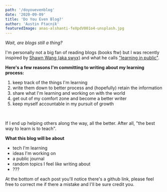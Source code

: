 ```yaml
---
path: '/doyouevenblog'
date: '2020-09-09'
title: 'Do You Even Blog?'
author: 'Austin Ftacnik'
featuredImage: anas-alshanti-feXpdV001o4-unsplash.jpg
---
```


*Wait, are blogs still a thing?*
<br />


 I'm personally not a big fan of reading blogs (books ftw) but  I was recently inspired by <a href="https://www.swyx.io/">Shawn Wang (aka swyx)</a> and what he calls <a href="https://www.swyx.io/writing/learn-in-public/">"learning in public"</a>.
<br />

**Here's a few reasons I'm committing to writing about my learning process:**

1. keep track of the things I'm learning
2. write them down to better process and (hopefully) retain the information
3. share what I'm learning and working on with the world
4. get out of my comfort zone and become a better writer
5. keep myself accountable in my pursuit of growth

<br />

If I end up helping others along the way, all the better. After all, "the best way to learn is to teach".
<br />

**What this blog will be about**
- tech I'm learning
- ideas I'm working on
- a public journal
- random topics I feel like writing about
- ???

At the bottom of each post you'll notice there's a github link, please feel free to correct me if there a mistake and I'll be sure credit you.